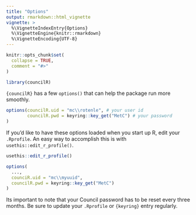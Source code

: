 ```yaml
---
title: "Options"
output: rmarkdown::html_vignette
vignette: >
  %\VignetteIndexEntry{Options}
  %\VignetteEngine{knitr::rmarkdown}
  %\VignetteEncoding{UTF-8}
---
```


```r
knitr::opts_chunk$set(
  collapse = TRUE,
  comment = "#>"
)
```

```r
library(councilR)
```

`{councilR}` has a few `options()` that can help the package run more smoothly. 

```r
options(councilR.uid = "mc\\rotenle", # your user id
        councilR.pwd = keyring::key_get("MetC") # your password
)
```

If you'd like to have these options loaded when you start up R, edit your `.Rprofile`. An easy way to accomplish this is with `usethis::edit_r_profile()`.

```r
usethis::edit_r_profile()
```

```r
options(
  ...,
  counciR.uid = "mc\\myuuid",
  councilR.pwd = keyring::key_get("MetC")
)
```

Its important to note that your Council password has to be reset every three months. Be sure to update your `.Rprofile` or `{keyring}` entry regularly. 
